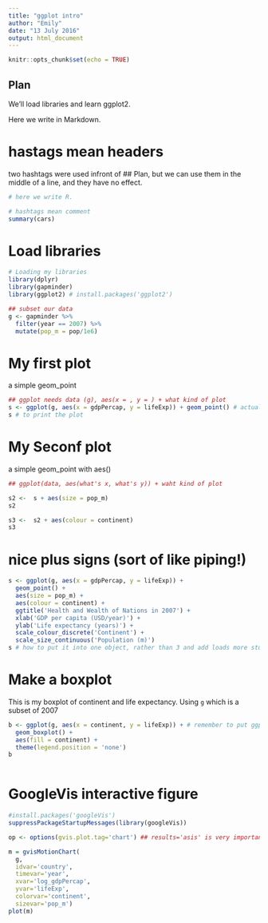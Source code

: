 ```yaml
---
title: "ggplot intro"
author: "Emily"
date: "13 July 2016"
output: html_document
---
```


```r
knitr::opts_chunk$set(echo = TRUE)
```

## Plan

We'll load libraries and learn ggplot2.

Here we write in Markdown.

# hastags mean headers 

two hashtags were used infront of ## Plan, but we can use them in the middle of a line, and they have no effect.

```r
# here we write R.

# hashtags mean comment
summary(cars)
```

# Load libraries
```r
# Loading my libraries
library(dplyr)
library(gapminder)
library(ggplot2) # install.packages('ggplot2')

## subset our data
g <- gapminder %>%
  filter(year == 2007) %>%
  mutate(pop_m = pop/1e6)
```

# My first plot
a simple geom_point
```r
## ggplot needs data (g), aes(x = , y = ) + what kind of plot
s <- ggplot(g, aes(x = gdpPercap, y = lifeExp)) + geom_point() # actually works better with everything on the same line
s # to print the plot
```

# My Seconf plot
a simple geom_point with aes()
```r
## ggplot(data, aes(what's x, what's y)) + waht kind of plot

s2 <-  s + aes(size = pop_m)
s2

s3 <-  s2 + aes(colour = continent)
s3
```


# nice plus signs (sort of like piping!)

```r
s <- ggplot(g, aes(x = gdpPercap, y = lifeExp)) + 
  geom_point() + 
  aes(size = pop_m) + 
  aes(colour = continent) +
  ggtitle('Health and Wealth of Nations in 2007') +
  xlab('GDP per capita (USD/year)') +
  ylab('Life expectancy (years)') +
  scale_colour_discrete('Continent') +
  scale_size_continuous('Population (m)')
s # how to put it into one object, rather than 3 and add loads more stuff!
```

# Make a boxplot
This is my boxplot of continent and life expectancy.
Using `g` which is a subset of 2007

```r
b <- ggplot(g, aes(x = continent, y = lifeExp)) + # remember to put ggplot first, then after x and y, say what plot you want
  geom_boxplot() +
  aes(fill = continent) +
  theme(legend.position = 'none')
b
  
```


# GoogleVis interactive figure
```r
#install.packages('googleVis')
suppressPackageStartupMessages(library(googleVis))

```

```r
op <- options(gvis.plot.tag='chart') ## results='asis' is very important

m = gvisMotionChart(
  g,
  idvar='country', 
  timevar='year', 
  xvar='log_gdpPercap', 
  yvar='lifeExp', 
  colorvar='continent',
  sizevar='pop_m')
plot(m)


```


